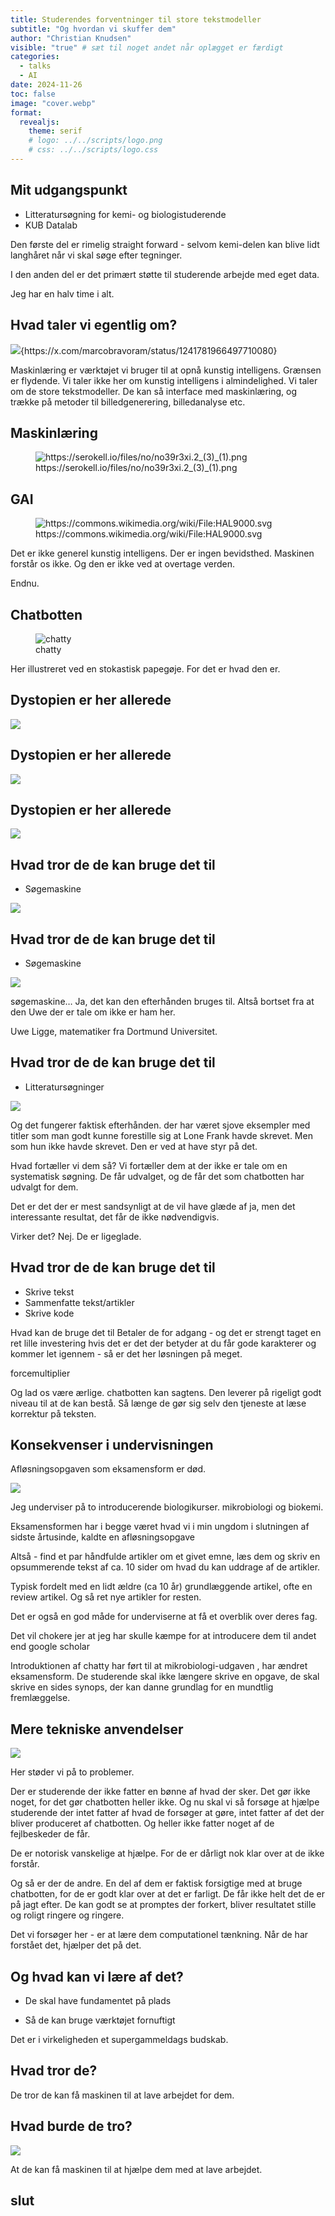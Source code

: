 ```yaml
---
title: Studerendes forventninger til store tekstmodeller
subtitle: "Og hvordan vi skuffer dem"
author: "Christian Knudsen"
visible: "true" # sæt til noget andet når oplægget er færdigt
categories:
  - talks
  - AI
date: 2024-11-26
toc: false
image: "cover.webp"
format:
  revealjs:
    theme: serif
    # logo: ../../scripts/logo.png
    # css: ../../scripts/logo.css
---
```


## Mit udgangspunkt

* Litteratursøgning for kemi- og biologistuderende
* KUB Datalab

:::: notes
Den første del er rimelig straight forward - selvom kemi-delen kan blive lidt langhåret når vi skal søge efter tegninger.

I den anden del er det primært støtte til studerende arbejde med eget data.

Jeg har en halv time i alt.

::::



## Hvad taler vi egentlig om?

![](diff.jpg){https://x.com/marcobravoram/status/1241781966497710080}



:::: notes

Maskinlæring er værktøjet vi bruger til at opnå kunstig intelligens. Grænsen er 
flydende. Vi taler ikke her om kunstig intelligens i almindelighed. Vi taler om 
de store tekstmodeller. De kan så interface med maskinlæring, og trække på 
metoder til billedgenerering, billedanalyse etc.

::::

## Maskinlæring

![https://serokell.io/files/no/no39r3xi.2_(3)_(1).png](nerualt_net.png)


## GAI

![https://commons.wikimedia.org/wiki/File:HAL9000.svg](HAL9000.svg)

:::: notes

Det er ikke generel kunstig intelligens. Der er ingen bevidsthed. 
Maskinen forstår os ikke. Og den er ikke ved at overtage verden.

Endnu.

::::

## Chatbotten

![chatty](stokastisk_papagei.webp)

:::: notes


Her illustreret ved en stokastisk papegøje. For det er hvad den er. 

::::

## Dystopien er her allerede

![](students_1.jpg)

## Dystopien er her allerede
![](students_2.jpg)

## Dystopien er her allerede

![](students_3.jpg)


## Hvad tror de de kan bruge det til

* Søgemaskine

![](search.png)


## Hvad tror de de kan bruge det til

* Søgemaskine

![](chatty-uwe.png)

:::: notes

søgemaskine... Ja, det kan den efterhånden bruges til. Altså bortset fra at
den Uwe der er tale om ikke er ham her. 

Uwe Ligge, matematiker fra Dortmund Universitet.
::::


## Hvad tror de de kan bruge det til

* Litteratursøgninger

![](kragh.png)


:::: notes

Og det fungerer faktisk efterhånden.
der har været sjove eksempler med titler som man godt kunne forestille sig
 at Lone Frank havde skrevet. Men som hun ikke havde skrevet. Den er ved
 at have styr på det.
 
Hvad fortæller vi dem så? Vi fortæller dem at der ikke er tale om en systematisk
søgning. De får udvalget, og de får det som chatbotten har udvalgt for dem.

Det er det der er mest sandsynligt at de vil have glæde af ja, men det interessante
resultat, det får de ikke nødvendigvis.

Virker det? Nej. De er ligeglade.


 
::::


## Hvad tror de de kan bruge det til


* Skrive tekst
* Sammenfatte tekst/artikler
* Skrive kode

:::: notes

Hvad kan de bruge det til
Betaler de for adgang - og det er strengt taget en ret lille investering hvis 
det er det der betyder at du får gode karakterer og kommer let igennem - så er 
det her løsningen på meget.

forcemultiplier

Og lad os være ærlige. chatbotten kan sagtens. Den leverer på rigeligt godt 
niveau til at de kan bestå. Så længe de gør sig selv den tjeneste at læse korrektur
på teksten.

::::


## Konsekvenser i undervisningen

Afløsningsopgaven som eksamensform er død.


![](afloesningsopgave.png)


:::: notes 
Jeg underviser på to introducerende biologikurser. mikrobiologi og biokemi.

Eksamensformen har i begge været hvad vi i min ungdom i slutningen af sidste 
årtusinde, kaldte en afløsningsopgave

Altså - find et par håndfulde artikler om et givet emne, læs dem og skriv en 
opsummerende tekst af ca. 10 sider om hvad du kan uddrage af de artikler.

Typisk fordelt med en lidt ældre (ca 10 år) grundlæggende artikel, ofte en 
review artikel. Og så ret nye artikler for resten.

Det er også en god måde for underviserne at få et overblik over deres fag.

Det vil chokere jer at jeg har skulle kæmpe for at introducere dem til andet end 
google scholar

Introduktionen af chatty har ført til at mikrobiologi-udgaven , har ændret 
eksamensform. De studerende skal ikke længere skrive en 
opgave, de skal skrive en sides synops, der kan danne grundlag for en mundtlig 
fremlæggelse.


::::

## Mere tekniske anvendelser


![](kode.png)

:::: notes

Her støder vi på to problemer.

Der er studerende der ikke fatter en bønne af hvad der sker. Det gør ikke noget,
for det gør chatbotten heller ikke. Og nu skal vi så forsøge at hjælpe studerende
der intet fatter af hvad de forsøger at gøre, intet fatter af det der bliver produceret
af chatbotten. Og heller ikke fatter noget af de fejlbeskeder de får.

De er notorisk vanskelige at hjælpe. For de er dårligt nok klar over at de ikke
forstår.

Og så er der de andre. En del af dem er faktisk forsigtige med at bruge chatbotten,
for de er godt klar over at det er farligt. De får ikke helt det de er på jagt efter.
De kan godt se at promptes der forkert, bliver resultatet stille og roligt 
ringere og ringere.

Det vi forsøger her - er at lære dem computationel tænkning. Når de har 
forstået det, hjælper det på det.



:::: 






## Og hvad kan vi lære af det?

* De skal have fundamentet på plads

* Så de kan bruge værktøjet fornuftigt

:::: notes

Det er i virkeligheden et supergammeldags budskab.

::::

## Hvad tror de?

De tror de kan få maskinen til at lave arbejdet for dem.


## Hvad burde de tro?

![](forcemultiplier.png)

At de kan få maskinen til at hjælpe dem med at lave arbejdet.


## slut